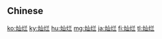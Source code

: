 {{also|燦爛}}
==Chinese==
{{zh-see|燦爛}}

[[ko:灿烂]]
[[ky:灿烂]]
[[hu:灿烂]]
[[mg:灿烂]]
[[ja:灿烂]]
[[fi:灿烂]]
[[tl:灿烂]]